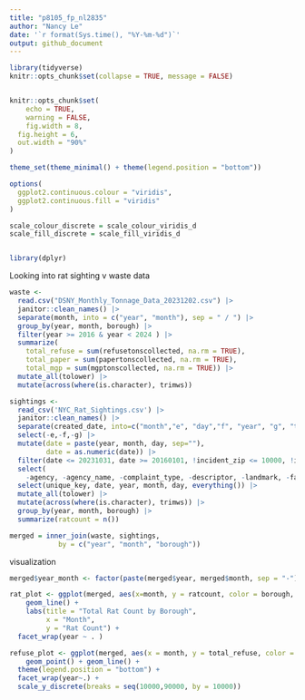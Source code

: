 ```yaml
---
title: "p8105_fp_nl2835"
author: "Nancy Le"
date: '`r format(Sys.time(), "%Y-%m-%d")`'
output: github_document
---
```


```r
library(tidyverse)
knitr::opts_chunk$set(collapse = TRUE, message = FALSE)


knitr::opts_chunk$set(
	echo = TRUE,
	warning = FALSE,
	fig.width = 8, 
  fig.height = 6,
  out.width = "90%"
)

theme_set(theme_minimal() + theme(legend.position = "bottom"))

options(
  ggplot2.continuous.colour = "viridis",
  ggplot2.continuous.fill = "viridis"
)

scale_colour_discrete = scale_colour_viridis_d
scale_fill_discrete = scale_fill_viridis_d


library(dplyr)
```
Looking into rat sighting v waste data

```r
waste <-
  read.csv("DSNY_Monthly_Tonnage_Data_20231202.csv") |> 
  janitor::clean_names() |> 
  separate(month, into = c("year", "month"), sep = " / ") |> 
  group_by(year, month, borough) |>
  filter(year >= 2016 & year < 2024 ) |>
  summarize(
    total_refuse = sum(refusetonscollected, na.rm = TRUE),
    total_paper = sum(papertonscollected, na.rm = TRUE),
    total_mgp = sum(mgptonscollected, na.rm = TRUE)) |> 
  mutate_all(tolower) |> 
  mutate(across(where(is.character), trimws)) 
```

```r
sightings <-
  read_csv('NYC_Rat_Sightings.csv') |> 
  janitor::clean_names() |> 
  separate(created_date, into=c("month","e", "day","f", "year", "g", "time"), sep=c(2,3,5,6,10,11)) |> 
  select(-e,-f,-g) |> 
  mutate(date = paste(year, month, day, sep=""), 
         date = as.numeric(date)) |>  
  filter(date <= 20231031, date >= 20160101, !incident_zip <= 10000, !incident_zip >11697, !borough %in% c("Unspecified", NA)) |> 
  select(
    -agency, -agency_name, -complaint_type, -descriptor, -landmark, -facility_type, -park_facility_name, -vehicle_type, -taxi_company_borough, -taxi_pick_up_location, -bridge_highway_name, -road_ramp, -bridge_highway_segment, -bridge_highway_direction) |>
  select(unique_key, date, year, month, day, everything()) |> 
  mutate_all(tolower) |>
  mutate(across(where(is.character), trimws)) |> 
  group_by(year, month, borough) |> 
  summarize(ratcount = n()) 
```



```r
merged = inner_join(waste, sightings, 
            by = c("year", "month", "borough")) 
```


visualization
```r

merged$year_month <- factor(paste(merged$year, merged$month, sep = "-"))

rat_plot <- ggplot(merged, aes(x=month, y = ratcount, color = borough, group = interaction(year, borough))) + 
    geom_line() + 
    labs(title = "Total Rat Count by Borough",
         x = "Month",
         y = "Rat Count") +
  facet_wrap(year ~ . )
```


```r
refuse_plot <- ggplot(merged, aes(x = month, y = total_refuse, color = borough, group = interaction(year, borough))) +
    geom_point() + geom_line() +
  theme(legend.position = "bottom") +
  facet_wrap(year~.) +
  scale_y_discrete(breaks = seq(10000,90000, by = 10000))
```






